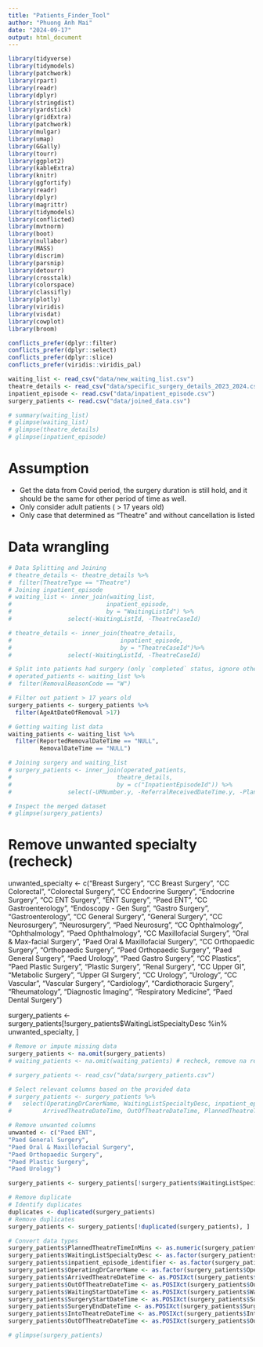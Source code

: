 ```yaml
---
title: "Patients_Finder_Tool"
author: "Phuong Anh Mai"
date: "2024-09-17"
output: html_document
---
```



```r
library(tidyverse)
library(tidymodels)
library(patchwork)
library(rpart)
library(readr)
library(dplyr)
library(stringdist)
library(yardstick)
library(gridExtra)
library(patchwork)
library(mulgar)
library(umap)
library(GGally)
library(tourr)
library(ggplot2)
library(kableExtra)
library(knitr)
library(ggfortify)
library(readr)
library(dplyr)
library(magrittr)
library(tidymodels)
library(conflicted)
library(mvtnorm)
library(boot)
library(nullabor)
library(MASS)
library(discrim)
library(parsnip)
library(detourr)
library(crosstalk)
library(colorspace)
library(classifly)
library(plotly)
library(viridis)
library(visdat)
library(cowplot)
library(broom)

conflicts_prefer(dplyr::filter)
conflicts_prefer(dplyr::select)
conflicts_prefer(dplyr::slice)
conflicts_prefer(viridis::viridis_pal)
```

```r
waiting_list <- read_csv("data/new_waiting_list.csv")
theatre_details <- read_csv("data/specific_surgery_details_2023_2024.csv")
inpatient_episode <- read.csv("data/inpatient_episode.csv")
surgery_patients <- read.csv("data/joined_data.csv")

# summary(waiting_list)
# glimpse(waiting_list)
# glimpse(theatre_details)
# glimpse(inpatient_episode)
```

# Assumption
- Get the data from Covid period, the surgery duration is still hold, and it should be the same for other period of time as well.
- Only consider adult patients ( > 17 years old)
- Only case that determined as "Theatre" and without cancellation is listed

# Data wrangling 
```r
# Data Splitting and Joining 
# theatre_details <- theatre_details %>% 
#  filter(TheatreType == "Theatre")
# Joining inpatient_episode
# waiting_list <- inner_join(waiting_list,
#                           inpatient_episode,
#                           by = "WaitingListId") %>% 
#                select(-WaitingListId, -TheatreCaseId)

# theatre_details <- inner_join(theatre_details,
#                               inpatient_episode,
#                               by = "TheatreCaseId")%>% 
#                select(-WaitingListId, -TheatreCaseId)

# Split into patients had surgery (only `completed` status, ignore other removal reasons) and patients who still waiting
# operated_patients <- waiting_list %>% 
#  filter(RemovalReasonCode == "W")

# Filter out patient > 17 years old
surgery_patients <- surgery_patients %>% 
  filter(AgeAtDateOfRemoval >17)

# Getting waiting list data
waiting_patients <- waiting_list %>% 
  filter(ReportedRemovalDateTime == "NULL",
         RemovalDateTime == "NULL")

# Joining surgery and waiting_list
# surgery_patients <- inner_join(operated_patients,
#                              theatre_details,
#                              by = c("InpatientEpisodeId")) %>% 
#                select(-URNumber.y, -ReferralReceivedDateTime.y, -PlannedTheatreTimeInMins.x, - ReferralSourceRefId.y, -ReferredToHospitalId.y, -ReferralSourceRefId.x)

# Inspect the merged dataset
# glimpse(surgery_patients)
```

# Remove unwanted specialty (recheck)
unwanted_specialty <- c("Breast Surgery", 
                        "CC Breast Surgery",
                        "CC Colorectal",
                        "Colorectal Surgery",
                        "CC Endocrine Surgery",
                        "Endocrine Surgery",
                        "CC ENT Surgery",
                        "ENT Surgery",
                        "Paed ENT",
                        "CC Gastroenterology",
                        "Endoscopy - Gen Surg",
                        "Gastro Surgery",
                        "Gastroenterology",
                        "CC General Surgery",
                        "General Surgery",
                        "CC Neurosurgery",
                        "Neurosurgery",
                        "Paed Neurosurg",
                        "CC Ophthalmology",
                        "Ophthalmology",
                        "Paed Ophthalmology",
                        "CC Maxillofacial Surgery",
                        "Oral & Max-facial Surgery",
                        "Paed Oral & Maxillofacial Surgery",
                        "CC Orthopaedic Surgery",
                        "Orthopaedic Surgery",
                        "Paed Orthopaedic Surgery",
                        "Paed General Surgery",
                        "Paed Urology",
                        "Paed Gastro Surgery",
                        "CC Plastics",
                        "Paed Plastic Surgery",
                        "Plastic Surgery",
                        "Renal Surgery",
                        "CC Upper GI",
                        "Metabolic Surgery", 
                        "Upper GI Surgery",
                        "CC Urology",
                        "Urology",
                        "CC Vascular",
                        "Vascular Surgery",
                        "Cardiology",
                        "Cardiothoracic Surgery",
                        "Rheumatology",
                        "Diagnostic Imaging",
                        "Respiratory Medicine",
                        "Paed Dental Surgery")

surgery_patients <- surgery_patients[!surgery_patients$WaitingListSpecialtyDesc %in% unwanted_specialty, ]
 
```r
# Remove or impute missing data 
surgery_patients <- na.omit(surgery_patients)
# waiting_patients <- na.omit(waiting_patients) # recheck, remove na remove all rows

# surgery_patients <- read_csv("data/surgery_patients.csv")

# Select relevant columns based on the provided data
# surgery_patients <- surgery_patients %>%
#   select(OperatingDrCarerName, WaitingListSpecialtyDesc, inpatient_episode_identifier,
#         ArrivedTheatreDateTime, OutOfTheatreDateTime, PlannedTheatreTimeInMins.y, WaitingStartDateTime,SurgeryStartDateTime, SurgeryEndDateTime, TotalWaitingDays, TreatmentCampusName, ReferredToHospitalName, CountEpisodes)

# Remove unwanted columns
unwanted <- c("Paed ENT",
"Paed General Surgery",
"Paed Oral & Maxillofacial Surgery",
"Paed Orthopaedic Surgery",
"Paed Plastic Surgery",
"Paed Urology")

surgery_patients <- surgery_patients[!surgery_patients$WaitingListSpecialtyDesc %in% unwanted, ]

# Remove duplicate
# Identify duplicates
duplicates <- duplicated(surgery_patients)
# Remove duplicates
surgery_patients <- surgery_patients[!duplicated(surgery_patients), ]

# Convert data types
surgery_patients$PlannedTheatreTimeInMins <- as.numeric(surgery_patients$PlannedTheatreTimeInMins)
surgery_patients$WaitingListSpecialtyDesc <- as.factor(surgery_patients$WaitingListSpecialtyDesc)
surgery_patients$inpatient_episode_identifier <- as.factor(surgery_patients$inpatient_episode_identifier)
surgery_patients$OperatingDrCarerName <- as.factor(surgery_patients$OperatingDrCarerName)
surgery_patients$ArrivedTheatreDateTime <- as.POSIXct(surgery_patients$ArrivedTheatreDateTime, format = "%Y-%m-%d %H:%M:%S")
surgery_patients$OutOfTheatreDateTime <- as.POSIXct(surgery_patients$OutOfTheatreDateTime, format = "%Y-%m-%d %H:%M:%S")
surgery_patients$WaitingStartDateTime <- as.POSIXct(surgery_patients$WaitingStartDateTime, format = "%Y-%m-%d %H:%M:%S")
surgery_patients$SurgeryStartDateTime <- as.POSIXct(surgery_patients$SurgeryStartDateTime, format = "%Y-%m-%d %H:%M:%S")
surgery_patients$SurgeryEndDateTime <- as.POSIXct(surgery_patients$SurgeryEndDateTime, format = "%Y-%m-%d %H:%M:%S")
surgery_patients$IntoTheatreDateTime <- as.POSIXct(surgery_patients$IntoTheatreDateTime, format = "%Y-%m-%d %H:%M:%S")
surgery_patients$OutOfTheatreDateTime <- as.POSIXct(surgery_patients$OutOfTheatreDateTime, format = "%Y-%m-%d %H:%M:%S")

# glimpse(surgery_patients)
```
